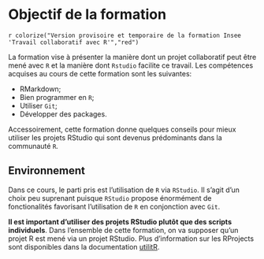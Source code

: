 # Objectif de la formation {#intro}

`r colorize("Version provisoire et temporaire de la formation Insee 'Travail collaboratif avec R'","red")`

La formation vise à présenter la manière dont un projet collaboratif peut être mené avec `R` et la manière dont `Rstudio` facilite ce travail. Les compétences acquises au cours de cette formation sont les suivantes: 

* RMarkdown;
* Bien programmer en `R`;
* Utiliser `Git`;
* Développer des packages.

Accessoirement, cette formation donne quelques conseils pour mieux utiliser
les projets RStudio qui sont devenus prédominants dans la communauté `R`. 

## Environnement

Dans ce cours, le parti pris est l'utilisation de `R` via `RStudio`. Il s'agit
d'un choix peu suprenant puisque `RStudio` propose énormément de fonctionalités
favorisant l'utilisation de `R` en conjonction avec `Git`. 

**Il est important d'utiliser des projets RStudio plutôt que des scripts individuels**. 
Dans l'ensemble de cette formation, on va supposer qu'un projet R est mené via
un projet RStudio. Plus d'information sur les RProjects sont disponibles 
dans la documentation [utilitR](https://www.book.utilitr.org/). 

<!--------------
You can label chapter and section titles using `{#label}` after them, e.g., we can reference Chapter \@ref(intro). If you do not manually label them, there will be automatic labels anyway, e.g., Chapter \@ref(methods).

Figures and tables with captions will be placed in `figure` and `table` environments, respectively.

```r
par(mar = c(4, 4, .1, .1))
plot(pressure, type = 'b', pch = 19)
```

Reference a figure by its code chunk label with the `fig:` prefix, e.g., see Figure \@ref(fig:nice-fig). Similarly, you can reference tables generated from `knitr::kable()`, e.g., see Table \@ref(tab:nice-tab).

```r
knitr::kable(
  head(iris, 20), caption = 'Here is a nice table!',
  booktabs = TRUE
)
```

You can write citations, too. For example, we are using the **bookdown** package [@R-bookdown] in this sample book, which was built on top of R Markdown and **knitr** [@xie2015].
------>